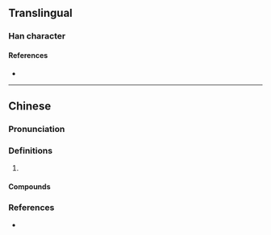 {{character info}}
==Translingual==

===Han character===
{{Han char|rn=82|rad=毛|as=14|sn=18|four=42214|canj=TOHQU|ids=⿰蒙毛}}

====References====
* {{Han ref|kx=0596.330|dkj=16993|dj=0988.090|hdz=32006.170|uh=6C0B|ud=27659|bh=EFEA|bd=61418}}

----

==Chinese==
{{zh-forms}}

===Pronunciation===
{{zh-pron
|m=méng
|c=mung4
|cat=
}}

===Definitions===
{{zh-hanzi}}

# {{rfdef|zh}}

====Compounds====
{{zh-der|氃氋|氋氃}}

===References===
* {{R:twedu|C06034}}